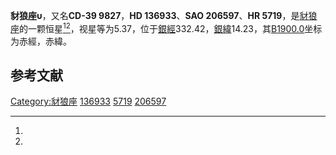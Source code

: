 {{Starbox begin
| name = 豺狼座υ
}}
{{Starbox observe
| epoch = [[J2000.0|J2000.0]]
| constell = [[豺狼座|豺狼座]]<ref name=SIMBAD>{{cite web
 | url=http://simbad.u-strasbg.fr/simbad/sim-id?Ident=HR+5719
 | title =Pulsating variable Star
 | publisher=Centre de Données astronomiques de Strasbourg
 | work=SIMBAD
 | accessdate=2012-07-13}}</ref><ref name=DATA>{{cite web
 | url=http://vizier.u-strasbg.fr/viz-bin/VizieR-5?-out.add=.&-source=5050&-corr=PK=HR&-out.max=9999&HR=5719
 | title =VizieR Detailed Page
 | accessdate=2012-07-13}}</ref>
| 星官 = 
| ra = {{RA|15|24|44.9}}<ref name=SIMBAD /><ref name=DATA />
| dec = {{DEC|-39|42|37}}<ref name=SIMBAD /><ref name=DATA />
| appmag_v = 5.37<ref name=SIMBAD /><ref name=DATA />
}}
{{Starbox character
| class = A0pSi<ref name=SIMBAD /><ref name=DATA />
| b-v = -0.11<ref name=SIMBAD /><ref name=DATA />
| u-b = <ref name=SIMBAD /><ref name=DATA />
| r-i = <ref name=SIMBAD /><ref name=DATA />
| variable = 
}}
{{Starbox astrometry
| radial_v = 
| prop_mo_ra = -8
| parallax = 0.008
| p_error = 
}}
{{Starbox catalog
| names =CD-39 9827，[[SAO星表|SAO]] 206597，[[HD星表|HD]] 136933，[[HR星表|HR]] 5719}}
{{Starbox reference |Simbad=HR+5719}}
{{Starbox end}}

'''豺狼座υ'''，又名'''CD-39 9827'''，'''HD 136933'''、'''SAO 206597'''、'''HR 5719'''，是[[豺狼座|豺狼座]]的一颗恒星<ref name=SIMBAD /><ref name=DATA />，视星等为5.37，位于[[銀道座標系|銀經]]332.42，[[銀道座標系|銀緯]]14.23，其[[B1900.0|B1900.0]]坐标为赤經{{RA|15|18|12.9}}，赤緯{{DEC|-39|14.23|13}}。

== 参考文献 ==
{{reflist}}

{{star-stub}}

{{豺狼座恒星}}
[[Category:豺狼座|Category:豺狼座]]
[[Category:HD和HDE天體|136933]]
[[Category:HR天體|5719]]
[[Category:SAO天體|206597]]